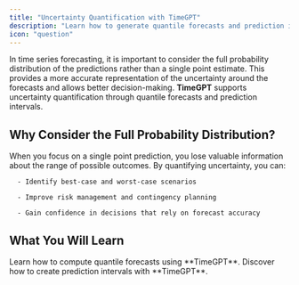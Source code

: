 ```yaml
---
title: "Uncertainty Quantification with TimeGPT"
description: "Learn how to generate quantile forecasts and prediction intervals to capture uncertainty in your forecasts."
icon: "question"
---
```


In time series forecasting, it is important to consider the full probability distribution of the predictions rather than a single point estimate. This provides a more accurate representation of the uncertainty around the forecasts and allows better decision-making.
**TimeGPT** supports uncertainty quantification through quantile forecasts and prediction intervals.

## Why Consider the Full Probability Distribution?

When you focus on a single point prediction, you lose valuable information about the range of possible outcomes. By quantifying uncertainty, you can:

      - Identify best-case and worst-case scenarios

      - Improve risk management and contingency planning

      - Gain confidence in decisions that rely on forecast accuracy

## What You Will Learn

<CardGroup>
  <Card title="Quantile Forecasts" href="/forecasting/probabilistic/quantiles">
    Learn how to compute quantile forecasts using **TimeGPT**.
  </Card>
  <Card title="Prediction Intervals" href="/forecasting/probabilistic/prediction_intervals">
    Discover how to create prediction intervals with **TimeGPT**.
  </Card>
</CardGroup>